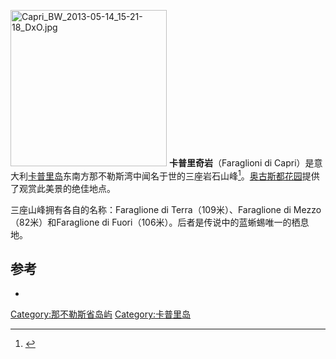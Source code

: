 [[File:Capri_BW_2013-05-14_15-21-18_DxO.jpg|250px]]
'''卡普里奇岩'''（Faraglioni di Capri）是意大利[[卡普里岛|卡普里岛]]东南方那不勒斯湾中闻名于世的三座岩石山峰<ref>{{cite web|url=http://www.italia.it/it/media/tour-virtuali/tour-virtuale.html?no_cache=1&stuid=1078|title=Capri-I Faraglioni|accessdate=2011-11-15|archive-date=2011-04-04|archive-url=https://web.archive.org/web/20110404161250/http://www.italia.it/it/media/tour-virtuali/tour-virtuale.html?no_cache=1&stuid=1078|dead-url=no}}</ref>。[[奥古斯都花园|奥古斯都花园]]提供了观赏此美景的绝佳地点。

三座山峰拥有各自的名称：Faraglione di Terra（109米）、Faraglione di Mezzo（82米）和Faraglione di Fuori（106米）。后者是传说中的蓝蜥蜴唯一的栖息地。

==参考==
<references/>
* {{Cite book|author = Romana De Angelis Bertolotti|title = Capri. La natura e la storia|editor = Zanichelli|year = 1990|ISBN = 88-08-09123-6}}
{{Landmarks of Campania}}
[[Category:那不勒斯省岛屿|Category:那不勒斯省岛屿]]
[[Category:卡普里岛|Category:卡普里岛]]